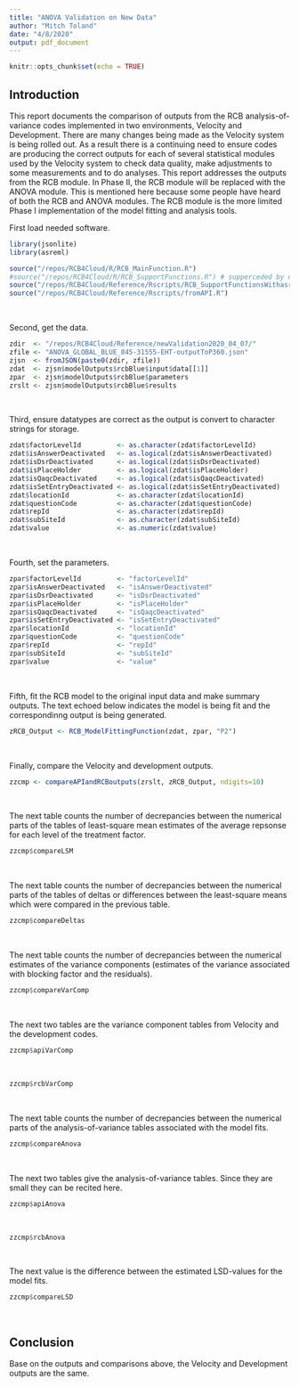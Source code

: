 ```yaml
---
title: "ANOVA Validation on New Data"
author: "Mitch Toland"
date: "4/8/2020"
output: pdf_document
---
```


```r
knitr::opts_chunk$set(echo = TRUE)
```

## Introduction
This report documents the comparison of outputs from the RCB analysis-of-variance codes implemented in two environments, Velocity and Development.  There are many changes being made as the Velocity system is being rolled out.  As a result there is a continuing need to ensure codes are producing the correct outputs for each of several statistical modules used by the Velocity system to check data quality, make adjustments to some measurements and to do analyses.  This report addresses the outputs from the RCB module.  In Phase II, the RCB module will be replaced with the ANOVA module.  This is mentioned here because some people have heard of both the RCB and ANOVA modules.  The RCB module is the more limited Phase I implementation of the model fitting and analysis tools.  
  
First load needed software.  
  
```r
library(jsonlite)
library(asreml)

source("/repos/RCB4Cloud/R/RCB_MainFunction.R")
#source("/repos/RCB4Cloud/R/RCB_SupportFunctions.R") # supperceded by next line of code
source("/repos/RCB4Cloud/Reference/Rscripts/RCB_SupportFunctionsWithasremlPlus.R")
source("/repos/RCB4Cloud/Reference/Rscripts/fromAPI.R")
```  
&nbsp;  
  
Second, get the data.  
  
```r
zdir  <- "/repos/RCB4Cloud/Reference/newValidation2020_04_07/"
zfile <- "ANOVA_GLOBAL_BLUE_845-31555-EHT-outputToP360.json"
zjsn  <- fromJSON(paste0(zdir, zfile))
zdat  <- zjsn$modelOutputs$rcbBlue$input$data[[1]]
zpar  <- zjsn$modelOutputs$rcbBlue$parameters
zrslt <- zjsn$modelOutputs$rcbBlue$results
```  
&nbsp;  
  
Third, ensure datatypes are correct as the output is convert to character strings for storage.  
  
```r
zdat$factorLevelId         <- as.character(zdat$factorLevelId)
zdat$isAnswerDeactivated   <- as.logical(zdat$isAnswerDeactivated)
zdat$isDsrDeactivated      <- as.logical(zdat$isDsrDeactivated)
zdat$isPlaceHolder         <- as.logical(zdat$isPlaceHolder)
zdat$isQaqcDeactivated     <- as.logical(zdat$isQaqcDeactivated)
zdat$isSetEntryDeactivated <- as.logical(zdat$isSetEntryDeactivated)
zdat$locationId            <- as.character(zdat$locationId)
zdat$questionCode          <- as.character(zdat$questionCode)
zdat$repId                 <- as.character(zdat$repId)
zdat$subSiteId             <- as.character(zdat$subSiteId)
zdat$value                 <- as.numeric(zdat$value)
```  
&nbsp;  
  
Fourth, set the parameters.  
  
```r
zpar$factorLevelId         <- "factorLevelId"
zpar$isAnswerDeactivated   <- "isAnswerDeactivated"
zpar$isDsrDeactivated      <- "isDsrDeactivated"
zpar$isPlaceHolder         <- "isPlaceHolder"
zpar$isQaqcDeactivated     <- "isQaqcDeactivated"
zpar$isSetEntryDeactivated <- "isSetEntryDeactivated"
zpar$locationId            <- "locationId"
zpar$questionCode          <- "questionCode"
zpar$repId                 <- "repId"
zpar$subSiteId             <- "subSiteId"
zpar$value                 <- "value"
```  
&nbsp;  
  
Fifth, fit the RCB model to the original input data and make summary outputs.  The text echoed below indicates the model is being fit and the correspondinng output is being generated.
  
```r
zRCB_Output <- RCB_ModelFittingFunction(zdat, zpar, "P2")
```  
&nbsp;  
  
Finally, compare the Velocity and development outputs.  
  
```r
zzcmp <- compareAPIandRCBoutputs(zrslt, zRCB_Output, ndigits=10)
```  
&nbsp;  
  
The next table counts the number of decrepancies between the numerical parts of the tables of least-square mean estimates of the average repsonse for each level of the treatment factor.  
  
```r
zzcmp$compareLSM
```  
&nbsp;  
  
The next table counts the number of decrepancies between the numerical parts of the tables of deltas or differences between the least-square means which were compared in the previous table.  
  
```r
zzcmp$compareDeltas
```  
&nbsp;  
  
The next table counts the number of decrepancies between the numerical estimates of the variance components (estimates of the variance associated with blocking factor and the residuals).  
  
```r
zzcmp$compareVarComp
```  
&nbsp;  
  
The next two tables are the variance component tables from Velocity and the development codes.  
  
```r
zzcmp$apiVarComp
```  
&nbsp;  
  
```r
zzcmp$rcbVarComp
```  
&nbsp;  
  
The next table counts the number of decrepancies between the numerical parts of the analysis-of-variance tables associated with the model fits.  
  
```r
zzcmp$compareAnova
```  
&nbsp;  
  
The next two tables give the analysis-of-variance tables.  Since they are small they can be recited here.  
  
```r
zzcmp$apiAnova
```  
&nbsp;  
  
```r
zzcmp$rcbAnova
```  
&nbsp;  
  
The next value is the difference between the estimated LSD-values for the model fits.  
  
```r
zzcmp$compareLSD
```  
&nbsp;  
  
## Conclusion
Base on the outputs and comparisons above, the Velocity and Development outputs are the same.  
  